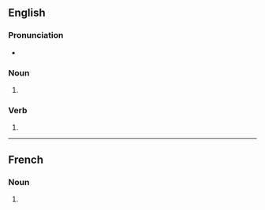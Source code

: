 {{also|Jades}}

==English==

===Pronunciation===
* {{rhymes|en|eɪdz}}

===Noun===
{{head|en|noun form}}

# {{plural of|en|jade}}

===Verb===
{{head|en|verb form}}

# {{en-third-person singular of|jade}}

----

==French==

===Noun===
{{head|fr|noun form|g=?}}

# {{plural of|fr|jade}}